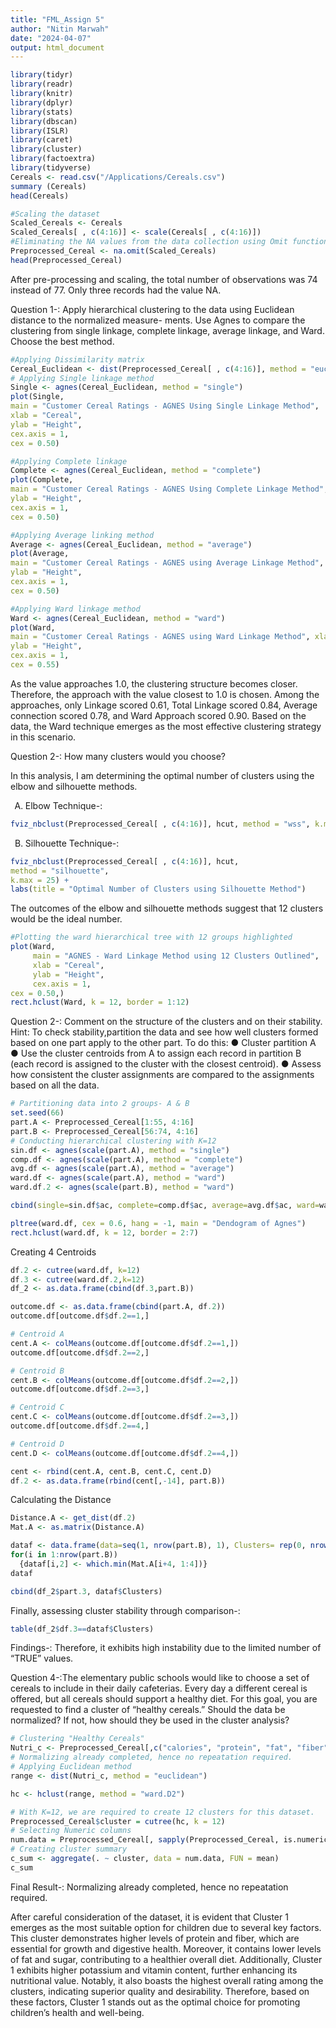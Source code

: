 ```yaml
---
title: "FML_Assign 5"
author: "Nitin Marwah"
date: "2024-04-07"
output: html_document
---
```


```r
library(tidyr)
library(readr)
library(knitr)
library(dplyr)
library(stats)
library(dbscan)
library(ISLR)
library(caret)
library(cluster)
library(factoextra)
library(tidyverse)
Cereals <- read.csv("/Applications/Cereals.csv")
summary (Cereals)
head(Cereals)
```
```r
#Scaling the dataset
Scaled_Cereals <- Cereals
Scaled_Cereals[ , c(4:16)] <- scale(Cereals[ , c(4:16)])
#Eliminating the NA values from the data collection using Omit function
Preprocessed_Cereal <- na.omit(Scaled_Cereals)
head(Preprocessed_Cereal)
```
After pre-processing and scaling, the total number of observations was 74 instead of 77. Only three records had the value NA.

Question 1-: Apply hierarchical clustering to the data using Euclidean distance to the normalized measure- ments. Use Agnes to compare the clustering from single linkage, complete linkage, average linkage, and Ward. Choose the best method.

```r
#Applying Dissimilarity matrix
Cereal_Euclidean <- dist(Preprocessed_Cereal[ , c(4:16)], method = "euclidean")
# Applying Single linkage method
Single <- agnes(Cereal_Euclidean, method = "single")
plot(Single,
main = "Customer Cereal Ratings - AGNES Using Single Linkage Method",
xlab = "Cereal",
ylab = "Height",
cex.axis = 1,
cex = 0.50)
```
```r
#Applying Complete linkage
Complete <- agnes(Cereal_Euclidean, method = "complete")
plot(Complete,
main = "Customer Cereal Ratings - AGNES Using Complete Linkage Method", xlab = "Cereal",
ylab = "Height",
cex.axis = 1,
cex = 0.50)
```
```r
#Applying Average linking method
Average <- agnes(Cereal_Euclidean, method = "average")
plot(Average,
main = "Customer Cereal Ratings - AGNES using Average Linkage Method", xlab = "Cereal",
ylab = "Height",
cex.axis = 1,
cex = 0.50)
```
```r
#Applying Ward linkage method
Ward <- agnes(Cereal_Euclidean, method = "ward")
plot(Ward,
main = "Customer Cereal Ratings - AGNES using Ward Linkage Method", xlab = "Cereal",
ylab = "Height",
cex.axis = 1,
cex = 0.55)
```
As the value approaches 1.0, the clustering structure becomes closer. Therefore, the approach with the value closest to 1.0 is chosen. Among the approaches, only Linkage scored 0.61, Total Linkage scored 0.84, Average connection scored 0.78, and Ward Approach scored 0.90. Based on the data, the Ward technique emerges as the most effective clustering strategy in this scenario.




Question 2-: How many clusters would you choose?

In this analysis, I am determining the optimal number of clusters using the elbow and silhouette methods.

(A) Elbow Technique-:

```r
fviz_nbclust(Preprocessed_Cereal[ , c(4:16)], hcut, method = "wss", k.max = 25) + labs(title = "Optimal Number of Clusters using Elbow Method") + geom_vline(xintercept = 12, linetype = 2)
```
(B) Silhouette Technique-:

```r
fviz_nbclust(Preprocessed_Cereal[ , c(4:16)], hcut,
method = "silhouette",
k.max = 25) +
labs(title = "Optimal Number of Clusters using Silhouette Method")
```
The outcomes of the elbow and silhouette methods suggest that 12 clusters would be the ideal number.

```r
#Plotting the ward hierarchical tree with 12 groups highlighted
plot(Ward,
     main = "AGNES - Ward Linkage Method using 12 Clusters Outlined",
     xlab = "Cereal",
     ylab = "Height",
     cex.axis = 1,
cex = 0.50,)
rect.hclust(Ward, k = 12, border = 1:12)
```
Question 2-: Comment on the structure of the clusters and on their stability. Hint: To check stability,partition the data and see how well clusters formed based on one part apply to the other part. To do this: ● Cluster partition A ● Use the cluster centroids from A to assign each record in partition B (each record is assigned to the cluster with the closest centroid). ● Assess how consistent the cluster assignments are compared to the assignments based on all the data.

```r
# Partitioning data into 2 groups- A & B 
set.seed(66)
part.A <- Preprocessed_Cereal[1:55, 4:16]
part.B <- Preprocessed_Cereal[56:74, 4:16]
# Conducting hierarchical clustering with K=12
sin.df <- agnes(scale(part.A), method = "single")
comp.df <- agnes(scale(part.A), method = "complete")
avg.df <- agnes(scale(part.A), method = "average")
ward.df <- agnes(scale(part.A), method = "ward")
ward.df.2 <- agnes(scale(part.B), method = "ward")

cbind(single=sin.df$ac, complete=comp.df$ac, average=avg.df$ac, ward=ward.df$ac)
```

```r
pltree(ward.df, cex = 0.6, hang = -1, main = "Dendogram of Agnes")
rect.hclust(ward.df, k = 12, border = 2:7)
```
Creating 4 Centroids

```r
df.2 <- cutree(ward.df, k=12)
df.3 <- cutree(ward.df.2,k=12)
df_2 <- as.data.frame(cbind(df.3,part.B))
```

```r
outcome.df <- as.data.frame(cbind(part.A, df.2))
outcome.df[outcome.df$df.2==1,]

```

```r
# Centroid A
cent.A <- colMeans(outcome.df[outcome.df$df.2==1,])
outcome.df[outcome.df$df.2==2,]
```

```r
# Centroid B
cent.B <- colMeans(outcome.df[outcome.df$df.2==2,])
outcome.df[outcome.df$df.2==3,]
```

```r
# Centroid C
cent.C <- colMeans(outcome.df[outcome.df$df.2==3,])
outcome.df[outcome.df$df.2==4,]
```

```r
# Centroid D
cent.D <- colMeans(outcome.df[outcome.df$df.2==4,])

cent <- rbind(cent.A, cent.B, cent.C, cent.D)
df.2 <- as.data.frame(rbind(cent[,-14], part.B))
```

Calculating the Distance

```r
Distance.A <- get_dist(df.2)
Mat.A <- as.matrix(Distance.A)

dataf <- data.frame(data=seq(1, nrow(part.B), 1), Clusters= rep(0, nrow(part.B)))
for(i in 1:nrow(part.B))
  {dataf[i,2] <- which.min(Mat.A[i+4, 1:4])}
dataf
```

```r
cbind(df_2$part.3, dataf$Clusters)
```

Finally, assessing cluster stability through comparison-:

```r
table(df_2$df.3==dataf$Clusters)
```

Findings-: Therefore, it exhibits high instability due to the limited number of "TRUE" values.



Question 4-:The elementary public schools would like to choose a set of cereals to include in their daily cafeterias. Every day a different cereal is offered, but all cereals should support a healthy diet. For this goal, you are requested to find a cluster of “healthy cereals.” Should the data be normalized? If not, how should they be used in the cluster analysis?

```r
# Clustering "Healthy Cereals"
Nutri_c <- Preprocessed_Cereal[,c("calories", "protein", "fat", "fiber", "carbo", "sugars", "potass", "vitamins")]
# Normalizing already completed, hence no repeatation required. 
# Applying Euclidean method
range <- dist(Nutri_c, method = "euclidean")

hc <- hclust(range, method = "ward.D2")
```


```r
# With K=12, we are required to create 12 clusters for this dataset.
Preprocessed_Cereal$cluster = cutree(hc, k = 12)
# Selecting Numeric columns 
num.data = Preprocessed_Cereal[, sapply(Preprocessed_Cereal, is.numeric)]
# Creating cluster summary
c_sum <- aggregate(. ~ cluster, data = num.data, FUN = mean)
c_sum
```

Final Result-: Normalizing already completed, hence no repeatation required.

After careful consideration of the dataset, it is evident that Cluster 1 emerges as the most suitable option for children due to several key factors. This cluster demonstrates higher levels of protein and fiber, which are essential for growth and digestive health. Moreover, it contains lower levels of fat and sugar, contributing to a healthier overall diet. Additionally, Cluster 1 exhibits higher potassium and vitamin content, further enhancing its nutritional value. Notably, it also boasts the highest overall rating among the clusters, indicating superior quality and desirability. Therefore, based on these factors, Cluster 1 stands out as the optimal choice for promoting children's health and well-being.